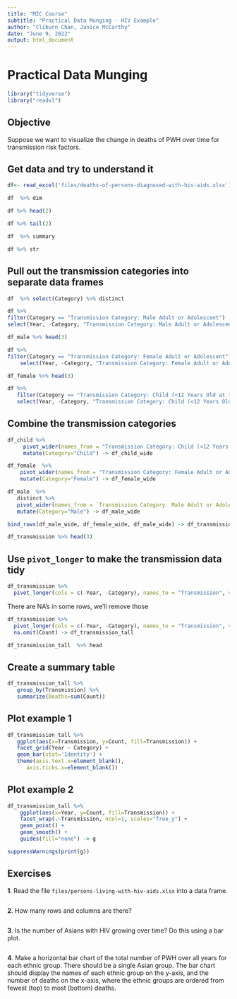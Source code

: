 ```yaml
---
title: "MIC Course"
subtitle: "Practical Data Munging - HIV Example"
author: "Cliburn Chan, Janice McCarthy"
date: "June 9, 2022"
output: html_document
---
```


# Practical Data Munging


```r
library("tidyverse")
library("readxl")
```

## Objective

Suppose we want to visualize the change in deaths of PWH over time for transmission risk factors.

## Get data and try to understand it


```r
df<- read_excel('files/deaths-of-persons-diagnosed-with-hiv-aids.xlsx')
```


```r
df  %>% dim
```


```r
df %>% head(2)
```


```r
df %>% tail(2)
```


```r
df  %>% summary
```


```r
df %>% str
```

## Pull out the transmission categories into separate data frames


```r
df  %>% select(Category) %>% distinct
```


```r
df %>%
filter(Category == "Transmission Category: Male Adult or Adolescent")  %>% 
select(Year, -Category, "Transmission Category: Male Adult or Adolescent"=Group, Count) -> df_male
```


```r
df_male %>% head(3)
```


```r
df %>%
filter(Category == "Transmission Category: Female Adult or Adolescent")  %>% 
    select(Year, -Category, "Transmission Category: Female Adult or Adolescent"=Group, Count) -> df_female
```


```r
df_female %>% head(3)
```


```r
df %>%
   filter(Category == "Transmission Category: Child (<12 Years Old at the End of Year)")  %>% 
   select(Year, -Category, "Transmission Category: Child (<12 Years Old at the End of Year)"=Group, Count) -> df_child
```

## Combine the transmission categories


```r
df_child %>% 
     pivot_wider(names_from = "Transmission Category: Child (<12 Years Old at the End of Year)", values_from = Count) %>% 
     mutate(Category="Child") -> df_child_wide
```


```r
df_female  %>% 
    pivot_wider(names_from = "Transmission Category: Female Adult or Adolescent", values_from = Count) %>%
    mutate(Category="Female") -> df_female_wide
```


```r
df_male  %>% 
   distinct %>%
   pivot_wider(names_from = `Transmission Category: Male Adult or Adolescent`, values_from = Count) %>% 
   mutate(Category="Male") -> df_male_wide
```


```r
bind_rows(df_male_wide, df_female_wide, df_male_wide) -> df_transmission
```


```r
df_transmission %>% head(3)
```

## Use `pivot_longer` to make the transmission data tidy


```r
df_transmission %>% 
  pivot_longer(cols = c(-Year, -Category), names_to = "Transmission", values_to = "Count")
```

There are NA's in some rows, we'll remove those

```r
df_transmission %>% 
  pivot_longer(cols = c(-Year, -Category), names_to = "Transmission", values_to = "Count") %>% 
  na.omit(Count) -> df_transmission_tall
```

```r
df_transmission_tall  %>% head
```

## Create a summary table


```r
df_transmission_tall %>% 
   group_by(Transmission) %>% 
   summarize(Deaths=sum(Count))
```

## Plot example 1


```r
df_transmission_tall %>%
   ggplot(aes(x=Transmission, y=Count, fill=Transmission)) +
   facet_grid(Year ~ Category) +
   geom_bar(stat='Identity') +
   theme(axis.text.x=element_blank(),
      axis.ticks.x=element_blank())
```

## Plot example 2


```r
df_transmission_tall %>%
    ggplot(aes(x=Year, y=Count, fill=Transmission)) +
    facet_wrap(.~Transmission, ncol=1, scales="free_y") +
    geom_point() +
    geom_smooth() +
    guides(fill="none") -> g
```


```r
suppressWarnings(print(g))
```

## Exercises

**1**. Read the file `files/persons-living-with-hiv-aids.xlsx` into a data frame.


```r

```

**2**. How many rows and columns are there?


```r

```

**3**. Is the number of Asians with HIV growing over time? Do this using a bar plot.


```r

```

**4**. Make a horizontal bar chart of the total number of PWH over all years for each ethnic group. There should be a single Asian group. The bar chart should display the names of each ethnic group on the y-axis, and the number of deaths on the x-axis, where the ethnic groups are ordered from fewest (top) to most (bottom) deaths.


```r

```
